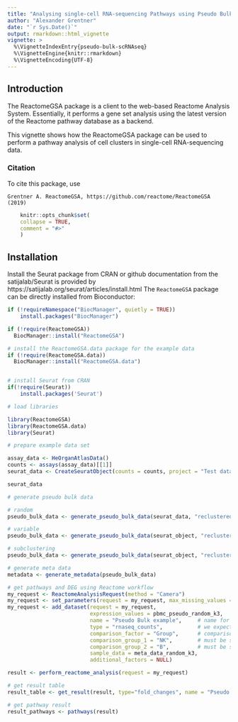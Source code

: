 ```yaml
---
title: "Analysing single-cell RNA-sequencing Pathways using Pseudo Bulk"
author: "Alexander Grentner"
date: "`r Sys.Date()`"
output: rmarkdown::html_vignette
vignette: >
  %\VignetteIndexEntry{pseudo-bulk-scRNAseq}
  %\VignetteEngine{knitr::rmarkdown}
  %\VignetteEncoding{UTF-8}
---
```


## Introduction
The ReactomeGSA package is a client to the web-based Reactome Analysis System. Essentially, it performs a gene set analysis using the latest version of the Reactome pathway database as a backend.

This vignette shows how the ReactomeGSA package can be used to perform a pathway analysis of cell clusters in single-cell RNA-sequencing data.



### Citation

To cite this package, use 

```
Grentner A. ReactomeGSA, https://github.com/reactome/ReactomeGSA (2019)
```

```r
    knitr::opts_chunk$set(
    collapse = TRUE,
    comment = "#>"
    )
```


## Installation

Install the Seurat package from CRAN or github documentation from the satijalab/Seurat is provided by https://satijalab.org/seurat/articles/install.html 
The `ReactomeGSA` package can be directly installed from Bioconductor:


```r
if (!requireNamespace("BiocManager", quietly = TRUE))
    install.packages("BiocManager")

if (!require(ReactomeGSA))
  BiocManager::install("ReactomeGSA")

# install the ReactomeGSA.data package for the example data
if (!require(ReactomeGSA.data))
  BiocManager::install("ReactomeGSA.data")


# install Seurat from CRAN
if(!require(Seurat))
    install.packages('Seurat')

```

```r
# load libraries

library(ReactomeGSA)
library(ReactomeGSA.data)
library(Seurat)
```


```r
# prepare example data set

assay_data <- HeOrganAtlasData()
counts <- assays(assay_data)[[1]]
seurat_data <- CreateSeuratObject(counts = counts, project = "Test dataset", min.cells = 5) # data must be a Seurat object 

seurat_data
```


```r
# generate pseudo bulk data

# random
pseudo_bulk_data <- generate_pseudo_bulk_data(seurat_data, "reclustered.broad","random",3) 

# variable
pseudo_bulk_data <- generate_pseudo_bulk_data(seurat_object, "reclustered.broad","samples")

# subclustering
pseudo_bulk_data <- generate_pseudo_bulk_data(seurat_object, "reclustered.broad",list(1,"B_and_plasma","Epithelial_cells")

```


```r
# generate meta data
metadata <- generate_metadata(pseudo_bulk_data)
```

```r
# get pathways and DEG using Reactome workflow
my_request <- ReactomeAnalysisRequest(method = "Camera")
my_request <- set_parameters(request = my_request, max_missing_values = 0.5)
my_request <- add_dataset(request = my_request, 
                          expression_values = pbmc_pseudo_random_k3, 
                          name = "Pseudo Bulk example",     # name for experiment
                          type = "rnaseq_counts",           # we expect the data to already be raw
                          comparison_factor = "Group",      # comparison for DEG;  must be string with ""
                          comparison_group_1 = "NK",        # must be string with ""
                          comparison_group_2 = "B",         # must be string with ""
                          sample_data = meta_data_random_k3,
                          additional_factors = NULL)

result <- perform_reactome_analysis(request = my_request)
```

```r
# get result table
result_table <- get_result(result, type="fold_changes", name = "Pseudo Bulk example")
```

```r
# get pathway result
result_pathways <- pathways(result)
```